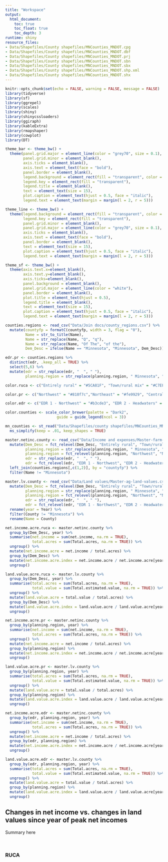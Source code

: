 ```yaml
---
title: "Workspace"
output: 
  html_document:
    toc: true
    toc_float: true
    toc_depth: 3
runtime: shiny
resource_files:
- Data/Shapefiles/County shapefiles/MNCounties_MNDOT.cpg
- Data/Shapefiles/County shapefiles/MNCounties_MNDOT.dbf
- Data/Shapefiles/County shapefiles/MNCounties_MNDOT.prj
- Data/Shapefiles/County shapefiles/MNCounties_MNDOT.sbn
- Data/Shapefiles/County shapefiles/MNCounties_MNDOT.sbx
- Data/Shapefiles/County shapefiles/MNCounties_MNDOT.shp.xml
- Data/Shapefiles/County shapefiles/MNCounties_MNDOT.shx
---
```


```r
knitr::opts_chunk$set(echo = FALSE, warning = FALSE, message = FALSE)
library(tidyverse)
library(sf)
library(ggrepel)
library(scales)
library(shiny)
library(shinycssloaders)
library(ggiraph)
library(kableExtra)
library(rmapshaper)
library(cowplot)
library(DT)
```

```r
theme_bar <- theme_bw() +
  theme(panel.grid.major = element_line(color = "grey70", size = 0.1),
        panel.grid.minor = element_blank(),
        axis.ticks = element_blank(),
        axis.text = element_text(face = "bold"),
        panel.border = element_blank(),
        legend.background = element_rect(fill = "transparent", color = "transparent"),
        legend.key = element_rect(fill = "transparent"),
        legend.title = element_blank(),
        text = element_text(size = 15),
        plot.caption = element_text(hjust = 0.5, face = "italic"),
        legend.text = element_text(margin = margin(l = 2, r = 5)))

theme_line <- theme_bw() +
  theme(legend.background = element_rect(fill = "transparent", color = "transparent"),
        legend.key = element_rect(fill = "transparent"),
        panel.grid.minor = element_blank(),
        panel.grid.major = element_line(color = "grey70", size = 0.1),
        axis.ticks = element_blank(),
        axis.text = element_text(face = "bold"),
        panel.border = element_blank(),
        text = element_text(size = 15),
        plot.caption = element_text(hjust = 0.5, face = "italic"),
        legend.text = element_text(margin = margin(l = 2, r = 5)))

theme_sf <- theme_bw() +
  theme(axis.text.x=element_blank(),
        axis.text.y=element_blank(),
        axis.ticks=element_blank(),
        panel.background = element_blank(),
        panel.grid.major = element_line(color = "white"),
        panel.border = element_blank(),
        plot.title = element_text(hjust = 0.5),
        legend.title = element_blank(),
        text = element_text(size = 15),
        plot.caption = element_text(hjust = 0.5, face = "italic"),
        legend.text = element_text(margin = margin(l = 2, r = 5)))

counties.regions <- read_csv("Data/Join docs/county_regions.csv") %>%
  mutate(countyfp = formatC(countyfp, width = 3, flag = "0"),
         Name = str_to_title(Name),
         Name = str_replace(Name, "Q", "q"),
         Name = str_replace(Name, "Of The", "of the"),
         Dem_Desc = ifelse(Name == "Minnesota", "Minnesota", Dem_Desc))

edr.pr <- counties.regions %>%
  distinct(edr, .keep_all = TRUE) %>%
  select(5,6) %>%
  mutate(edr = str_replace(edr, "  ", " "),
         planning.region = str_replace(planning.region, " Minnesota", ""))

color.ruca <- c("Entirely rural" = "#5CA81F", "Town/rural mix" = "#C7EF99", "Urban/town/rural mix" = "#d8b365", "Entirely urban" = "#a6611a", "Minnesota" = "black")

color.pr <- c("Northwest" = "#810f7c","Northeast" = "#fe9929", "Central" = "#076324", "Seven County Mpls-St Paul" = "#d8b365", "Southwest" = "#1f78b4", "Southeast" = "#d7301f", "Minnesota" = "black")

color.edr <- c("EDR 1 - Northwest" = "#b3cde3", "EDR 2 - Headwaters" = "#8c96c6", "EDR 3 - Arrowhead" = "#fe9929", "EDR 4 - West Central" = "#8856a7", "EDR 5 - North Central" = "#810f7c", "EDR 6E- Southwest Central" = "#e5f5f9", "EDR 6W- Upper Minnesota Valley" = "#bdc9e1", "EDR 7E- East Central" = "#99d8c9", "EDR 7W- Central" = "#2ca25f", "EDR 8 - Southwest" = "#74a9cf", "EDR 9 - South Central" = "#0570b0", "EDR 10 - Southeast" = "#d7301f", "EDR 11 - 7 County Twin Cities" = "#d8b365", "Minnesota" = "black")

color.counties <- scale_color_brewer(palette = "Dark2",
                       guide = guide_legend(ncol = 3))

mn_counties <- st_read("Data/Shapefiles/county shapefiles/MNCounties_MNDOT.shp", quiet = TRUE) %>%
  ms_simplify(keep = .01, keep_shapes = TRUE)
```
```r
master.netinc.county <- read_csv("Data/Income and expenses/Master-farm-income-expenses.csv") %>%
  mutate(Dem_Desc = fct_relevel(Dem_Desc, "Entirely rural", "Town/rural mix", "Urban/town/rural mix", "Entirely urban"),
         planning.region = str_replace(planning.region, " Minnesota", ""),
         planning.region = fct_relevel(planning.region, "Northwest", "Northeast", "Central", "Seven County Mpls-St Paul", "Southwest", "Southeast"),
         edr = str_replace(edr, "  ", " "),
         edr = fct_relevel(edr, "EDR 1 - Northwest", "EDR 2 - Headwaters", "EDR 3 - Arrowhead", "EDR 4 - West Central", "EDR 5 - North Central", "EDR 6E- Southwest Central", "EDR 6W- Upper Minnesota Valley", "EDR 7E- East Central", "EDR 7W- Central", "EDR 8 - Southwest", "EDR 9 - South Central", "EDR 10 - Southeast", "EDR 11 - 7 County Twin Cities", "Minnesota")) %>%
  left_join(counties.regions[,c(1,2)], by = "countyfp") %>%
  filter(Name != "Minnesota")

master.lv.county <- read_csv("Data/Land values/Master-ag-land-values.csv") %>%
  mutate(Dem_Desc = fct_relevel(Dem_Desc, "Entirely rural", "Town/rural mix", "Urban/town/rural mix", "Entirely urban"),
         planning.region = str_replace(planning.region, " Minnesota", ""),
         planning.region = fct_relevel(planning.region, "Northwest", "Northeast", "Central", "Seven County Mpls-St Paul", "Southwest", "Southeast"),
         edr = str_replace(edr, "  ", " "),
         edr = fct_relevel(edr, "EDR 1 - Northwest", "EDR 2 - Headwaters", "EDR 3 - Arrowhead", "EDR 4 - West Central", "EDR 5 - North Central", "EDR 6E- Southwest Central", "EDR 6W- Upper Minnesota Valley", "EDR 7E- East Central", "EDR 7W- Central", "EDR 8 - Southwest", "EDR 9 - South Central", "EDR 10 - Southeast", "EDR 11 - 7 County Twin Cities", "Minnesota")) %>%
  rename(year = Year) %>%
  filter(County != "Minnesota") %>%
  rename(Name = County)

```

```r
net.income.acre.ruca <- master.netinc.county %>%
  group_by(Dem_Desc, year) %>%
  summarise(net.income = sum(net.income, na.rm = TRUE),
            total.acres = sum(Total.acres, na.rm = TRUE)) %>%
  ungroup() %>%
  mutate(net.income.acre = net.income / total.acres) %>%
  group_by(Dem_Desc) %>%
  mutate(net.income.acre.index = net.income.acre / net.income.acre[year == 2001]) %>%
  ungroup()

land.value.acre.ruca <- master.lv.county %>%
  group_by(Dem_Desc, year) %>%
  summarise(total.acres = sum(Total.acres, na.rm = TRUE),
            total.value = sum(Total.estimated.value, na.rm = TRUE)) %>%
  ungroup() %>%
  mutate(land.value.acre = total.value / total.acres) %>%
  group_by(Dem_Desc) %>%
  mutate(land.value.acre.index = land.value.acre / land.value.acre[year == 2001]) %>%
  ungroup()

net.income.acre.pr <- master.netinc.county %>%
  group_by(planning.region, year) %>%
  summarise(net.income = sum(net.income, na.rm = TRUE),
            total.acres = sum(Total.acres, na.rm = TRUE)) %>%
  ungroup() %>%
  mutate(net.income.acre = net.income / total.acres) %>%
  group_by(planning.region) %>%
  mutate(net.income.acre.index = net.income.acre / net.income.acre[year == 2001]) %>%
  ungroup()

land.value.acre.pr <- master.lv.county %>%
  group_by(planning.region, year) %>%
  summarise(total.acres = sum(Total.acres, na.rm = TRUE),
            total.value = sum(Total.estimated.value, na.rm = TRUE)) %>%
  ungroup() %>%
  mutate(land.value.acre = total.value / total.acres) %>%
  group_by(planning.region) %>%
  mutate(land.value.acre.index = land.value.acre / land.value.acre[year == 2001]) %>%
  ungroup()

net.income.acre.edr <- master.netinc.county %>%
  group_by(edr, planning.region, year) %>%
  summarise(net.income = sum(net.income, na.rm = TRUE),
            total.acres = sum(Total.acres, na.rm = TRUE)) %>%
  ungroup() %>%
  mutate(net.income.acre = net.income / total.acres) %>%
  group_by(edr, planning.region) %>%
  mutate(net.income.acre.index = net.income.acre / net.income.acre[year == 2001]) %>%
  ungroup()

land.value.acre.edr <- master.lv.county %>%
  group_by(edr, planning.region, year) %>%
  summarise(total.acres = sum(Total.acres, na.rm = TRUE),
            total.value = sum(Total.estimated.value, na.rm = TRUE)) %>%
  ungroup() %>%
  mutate(land.value.acre = total.value / total.acres) %>%
  group_by(planning.region) %>%
  mutate(land.value.acre.index = land.value.acre / land.value.acre[year == 2001]) %>%
  ungroup()

```

## Changes in net income vs. changes in land values since year of peak net incomes {.tabset}

Summary here

<br>

### RUCA